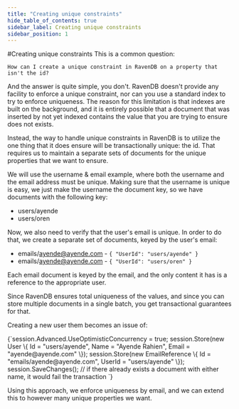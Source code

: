 ```yaml
---
title: "Creating unique constraints"
hide_table_of_contents: true
sidebar_label: Creating unique constraints
sidebar_position: 1
---
```



#Creating unique constraints
This is a common question:

    How can I create a unique constraint in RavenDB on a property that isn't the id?

And the answer is quite simple, you don't. RavenDB doesn't provide any facility to enforce a unique constraint, nor can you use a standard index to try to enforce uniqueness. The reason for this limitation is that indexes are built on the background, and it is entirely possible that a document that was inserted by not yet indexed contains the value that you are trying to ensure does not exists.

Instead, the way to handle unique constraints in RavenDB is to utilize the one thing that it does ensure will be transactionally unique: the id. That requires us to maintain a separate sets of documents for the unique properties that we want to ensure.

We will use the username & email example, where both the username and the email address must be unique. Making sure that the username is unique is easy, we just make the username the document key, so we have documents with the following key:

* users/ayende
* users/oren

Now, we also need to verify that the user's email is unique. In order to do that, we create a separate set of documents, keyed by the user's email:

* emails/ayende@ayende.com - `{ "UserId": "users/ayende" }`
* emails/ayende@ayende.com - `{ "UserId": "users/oren" }`

Each email document is keyed by the email, and the only content it has is a reference to the appropriate user.

Since RavenDB ensures total uniqueness of the values, and since you can store multiple documents in a single batch, you get transactional guarantees for that.

Creating a new user them becomes an issue of:

<TabItem value="unique_constraints_1" label="unique_constraints_1">
<CodeBlock language="csharp">
{`session.Advanced.UseOptimisticConcurrency = true;
session.Store(new User \{ Id = "users/ayende", Name = "Ayende Rahien", Email = "ayende@ayende.com" \});
session.Store(new EmailReference \{ Id = "emails/ayende@ayende.com", UserId = "users/ayende" \});
session.SaveChanges(); // if there already exists a document with either name, it would fail the transaction
`}
</CodeBlock>
</TabItem>

Using this approach, we enforce uniqueness by email, and we can extend this to however many unique properties we want.